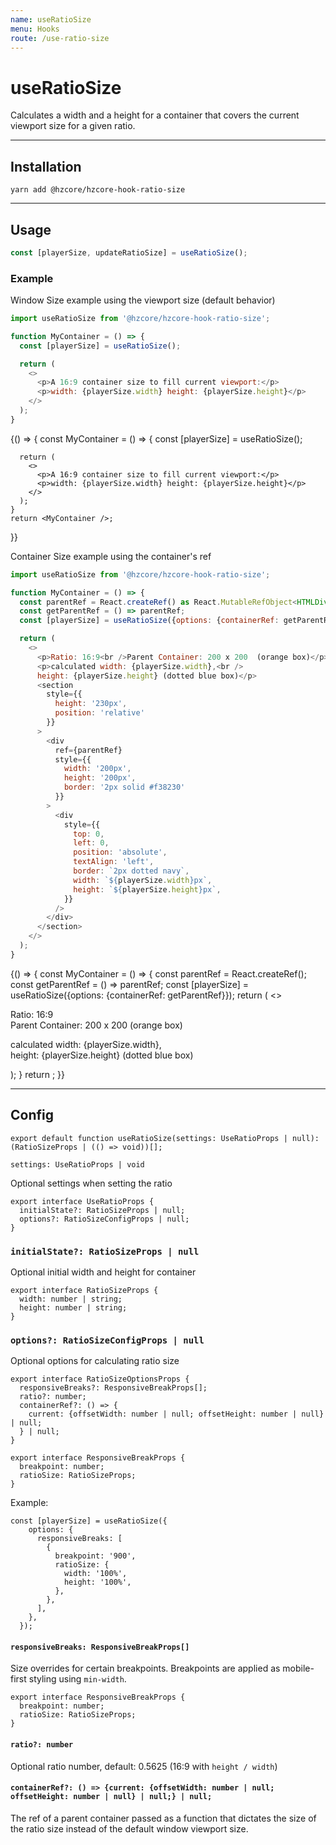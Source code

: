 ```yaml
---
name: useRatioSize
menu: Hooks
route: /use-ratio-size
---
```



# useRatioSize

Calculates a width and a height for a container that covers the current viewport size for a given ratio.
<hr />

## Installation

```shell
yarn add @hzcore/hzcore-hook-ratio-size
```
<Props of={useRatioSize}  />
<hr />

## Usage

```js
const [playerSize, updateRatioSize] = useRatioSize();
```

### Example
Window Size example using the viewport size (default behavior)
```js
import useRatioSize from '@hzcore/hzcore-hook-ratio-size';

function MyContainer = () => {
  const [playerSize] = useRatioSize();

  return (
    <>
      <p>A 16:9 container size to fill current viewport:</p>
      <p>width: {playerSize.width} height: {playerSize.height}</p>
    </>
  );
}
```

<Playground>
  {() => {
    const MyContainer = () => {
      const [playerSize] = useRatioSize();

      return (
        <>
          <p>A 16:9 container size to fill current viewport:</p>
          <p>width: {playerSize.width} height: {playerSize.height}</p>
        </>
      );
    }
    return <MyContainer />;
  }}
</Playground>

Container Size example using the container's ref
```js
import useRatioSize from '@hzcore/hzcore-hook-ratio-size';

function MyContainer = () => {
  const parentRef = React.createRef() as React.MutableRefObject<HTMLDivElement | null>;
  const getParentRef = () => parentRef;
  const [playerSize] = useRatioSize({options: {containerRef: getParentRef}});

  return (
    <>
      <p>Ratio: 16:9<br />Parent Container: 200 x 200  (orange box)</p>
      <p>calculated width: {playerSize.width},<br />
      height: {playerSize.height} (dotted blue box)</p>
      <section 
        style={{
          height: '230px', 
          position: 'relative'
        }}
      >
        <div 
          ref={parentRef} 
          style={{
            width: '200px', 
            height: '200px', 
            border: '2px solid #f38230'
          }}
        >
          <div 
            style={{
              top: 0, 
              left: 0, 
              position: 'absolute', 
              textAlign: 'left', 
              border: `2px dotted navy`,
              width: `${playerSize.width}px`, 
              height: `${playerSize.height}px`, 
            }} 
          />
        </div>
      </section>
    </>
  );
}
```

<Playground>
  {() => {
    const MyContainer = () => {
      const parentRef = React.createRef();
      const getParentRef = () => parentRef;
      const [playerSize] = useRatioSize({options: {containerRef: getParentRef}});
      return (
        <>
          <p>Ratio: 16:9<br />Parent Container: 200 x 200  (orange box)</p>
          <p>calculated width: {playerSize.width},<br />
          height: {playerSize.height} (dotted blue box)</p>
          <section 
            style={{
              height: '230px', 
              position: 'relative'
            }}
          >
            <div 
              ref={parentRef} 
              style={{
                width: '200px', 
                height: '200px', 
                border: '2px solid #f38230'
              }}
            >
              <div 
                style={{
                  top: 0, 
                  left: 0, 
                  position: 'absolute', 
                  textAlign: 'left', 
                  border: `2px dotted navy`,
                  width: `${playerSize.width}px`, 
                  height: `${playerSize.height}px`, 
                }} 
              />
            </div>
          </section>
        </>
      );
    }
    return <MyContainer />;
  }}
</Playground>

<hr />

## Config
```tsx
export default function useRatioSize(settings: UseRatioProps | null): (RatioSizeProps | (() => void))[];
```

`settings: UseRatioProps | void`

Optional settings when setting the ratio
```tsx
export interface UseRatioProps {
  initialState?: RatioSizeProps | null;
  options?: RatioSizeConfigProps | null;
}
```

### `initialState?: RatioSizeProps | null`
Optional initial width and height for container
```tsx
export interface RatioSizeProps {
  width: number | string;
  height: number | string;
}
```

### `options?: RatioSizeConfigProps | null`
Optional options for calculating ratio size
```tsx
export interface RatioSizeOptionsProps {
  responsiveBreaks?: ResponsiveBreakProps[];
  ratio?: number;
  containerRef?: () => {
    current: {offsetWidth: number | null; offsetHeight: number | null} | null;
  } | null;
}

export interface ResponsiveBreakProps {
  breakpoint: number;
  ratioSize: RatioSizeProps;
}
```
  Example:
  ```tsx
  const [playerSize] = useRatioSize({
      options: {
        responsiveBreaks: [
          {
            breakpoint: '900',
            ratioSize: {
              width: '100%',
              height: '100%',
            },
          },
        ],
      },
    });
  ```

#### `responsiveBreaks: ResponsiveBreakProps[]`
Size overrides for certain breakpoints. Breakpoints are applied as mobile-first styling using `min-width`.
```tsx
export interface ResponsiveBreakProps {
  breakpoint: number;
  ratioSize: RatioSizeProps;
}
```

#### `ratio?: number` 
Optional ratio number, default: 0.5625 (16:9 with `height / width`)

#### `containerRef?: () => {current: {offsetWidth: number | null; offsetHeight: number | null} | null;} | null;`
The ref of a parent container passed as a function that dictates the size of the ratio size instead of the default window viewport size.
